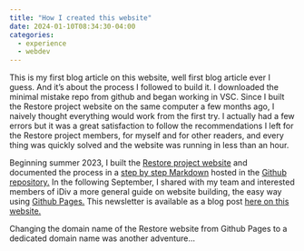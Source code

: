 ```yaml
---
title: "How I created this website"
date: 2024-01-10T08:34:30-04:00
categories:
  - experience
  - webdev
---
```


This is my first blog article on this website, well first blog article ever I guess. And it's about the process I followed to build it.
I downloaded the minimal mistake repo from github and began working in VSC. Since I built the Restore project website on the same computer a few months ago, I naively thought everything would work from the first try. I actually had a few errors but it was a great satisfaction to follow the recommendations I left for the Restore project members, for myself and for other readers, and every thing was quickly solved and the website was running in less than an hour.

Beginning summer 2023, I built the [Restore project website](https://www.globalrestoreproject.com/) and documented the process in a [step by step Markdown](https://www.markdownguide.org/basic-syntax/) hosted in the [Github repository.](https://github.com/global-restore-project/grp_website) In the following September, I shared with my team and interested members of iDiv a more general guide on website building, the easy way using [Github Pages.](https://pages.github.com/) This newsletter is available as a blog post [here on this website.](posts/tech-news/2023-09-22-tech-news-3/index.qmd)

Changing the domain name of the Restore website from Github Pages to a dedicated domain name was another adventure...

